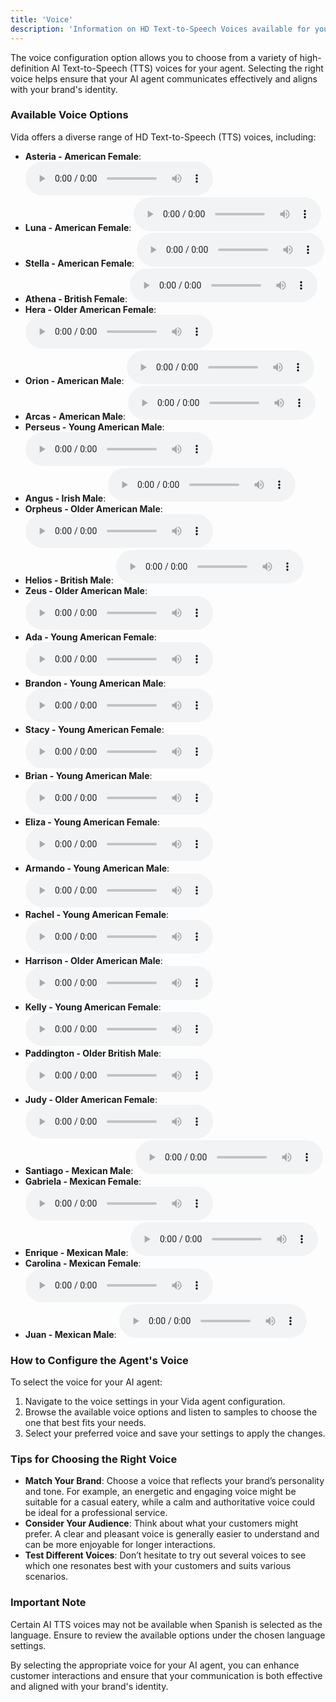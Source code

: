 ```yaml
---
title: 'Voice'
description: 'Information on HD Text-to-Speech Voices available for your Vida phone agent.'
---
```


The voice configuration option allows you to choose from a variety of high-definition AI Text-to-Speech (TTS) voices for your agent. Selecting the right voice helps ensure that your AI agent communicates effectively and aligns with your brand's identity.

### Available Voice Options

Vida offers a diverse range of HD Text-to-Speech (TTS) voices, including:

- **Asteria - American Female**: <audio src="https://res.cloudinary.com/deepgram/video/upload/v1709565353/aura/asteria_docs_venw0r.wav" controls/>
- **Luna - American Female**: <audio src="https://res.cloudinary.com/deepgram/video/upload/v1709565351/aura/luna_docs_clom0e.wav" controls />
- **Stella - American Female**: <audio src="https://res.cloudinary.com/deepgram/video/upload/v1709565349/aura/stella_docs_xh5jbv.wav" controls />
- **Athena - British Female**: <audio src="https://res.cloudinary.com/deepgram/video/upload/v1709565613/aura/athena_docs_wyznud.wav" controls />
- **Hera - Older American Female**: <audio src="https://res.cloudinary.com/deepgram/video/upload/v1709565347/aura/hera_docs_xjkt4x.wav" controls />
- **Orion - American Male**: <audio src="https://res.cloudinary.com/deepgram/video/upload/v1709565346/aura/orion_docs_aljv1q.mp3" controls />
- **Arcas - American Male**: <audio src="https://res.cloudinary.com/deepgram/video/upload/v1709565348/aura/arcas_docs_pc9hxp.mp3" controls />
- **Perseus - Young American Male**: <audio src="https://res.cloudinary.com/deepgram/video/upload/v1709565350/aura/perseus_docs_ap7fc0.wav" controls />
- **Angus - Irish Male**: <audio src="https://res.cloudinary.com/deepgram/video/upload/v1709565352/aura/angus_docs_lgse2b.wav" controls />
- **Orpheus - Older American Male**: <audio src="https://res.cloudinary.com/deepgram/video/upload/v1709565350/aura/orpheus_docs_zdlpcf.wav" controls />
- **Helios - British Male**: <audio src="https://res.cloudinary.com/deepgram/video/upload/v1709565346/aura/helios_docs_ycjwoo.wav" controls />
- **Zeus - Older American Male**: <audio src="https://res.cloudinary.com/deepgram/video/upload/v1709565347/aura/zeus_docs_fupdiv.wav" controls />
- **Ada - Young American Female**: <audio src="https://storage.googleapis.com/eleven-public-prod/N9nr2MNIO6TugKyOU4QtXqamb4H3/voices/8qR3d5yiry6m9zFbOIul/f0fce3c4-c6cb-4f04-882c-da2ec104141a.mp3" controls />
- **Brandon - Young American Male**: <audio src="https://storage.googleapis.com/eleven-public-prod/custom/voices/BvZBJROETmG9wGXEdSqX/4OHLWd5xHzACZFNPKckR.mp3" controls />
- **Stacy - Young American Female**: <audio src="https://storage.googleapis.com/eleven-public-prod/y85aGq5SLqQ5fbyTAoRkQyqKIMX2/voices/wbqKXymFHKYgXXg5862C/8b8abfb2-6526-428f-b98f-1ff5e2fc9351.mp3" controls />
- **Brian - Young American Male**: <audio src="https://storage.googleapis.com/eleven-public-prod/mcGl8ArpzPTPeBPSuy4QzqaJ5yo2/voices/Rn9Yq7uum9irZ6RwppDN/9ce47fcf-e76c-4aa8-9e86-70656f0b6a78.mp3" controls />
- **Eliza - Young American Female**: <audio src="https://storage.googleapis.com/eleven-public-prod/xP81iaL51YWPk9TWlEME5BCAaPh2/voices/jzSbH58wuSIjxiCcLTrI/b33f1f85-2fb0-4c4d-8208-374041c68d68.mp3" controls />
- **Armando - Young American Male**: <audio src="https://storage.googleapis.com/eleven-public-prod/custom/voices/TWUKKXAylkYxxlPe4gx0/oAJIYIEejJ5U8hAfWADq.mp3" controls />
- **Rachel - Young American Female**: <audio src="https://storage.googleapis.com/eleven-public-prod/f3KkgSR0HeUq5nrQMfIxLt9f9ew1/voices/XaxX6HBIGIJCwovDPRj8/389a57f6-acc9-4a47-bc80-776c7db592ae.mp3" controls />
- **Harrison - Older American Male**: <audio src="https://storage.googleapis.com/eleven-public-prod/Ma0f0zw9rKhbQ6LWZ0vMZma18lW2/voices/RDyiFZuu532tMhDgez31/e3ebb840-bf31-4fc7-b362-b8dcc898b71e.mp3" controls />
- **Kelly - Young American Female**: <audio src="https://storage.googleapis.com/eleven-public-prod/opnveFdsOUSqSDvVg1e9RtN4lWG2/voices/iuK1sW0ecUUktJLYWSUS/14c1e42c-ccad-486c-8bda-6f6b55a09744.mp3" controls />
- **Paddington - Older British Male**: <audio src="https://storage.googleapis.com/eleven-public-prod/xcpdkIV6GoPJb4UApYRLpSFQNUO2/voices/P1WnvuZagnRQKcMT0jxa/73e4d524-6916-42b7-802b-e87fec3f992d.mp3" controls />
- **Judy - Older American Female**: <audio src="https://storage.googleapis.com/eleven-public-prod/fG8Y3OsnLHbylI1xZwADY3JN8D53/voices/eAtUQeq5p2a0JxXknbJJ/15f3200e-3551-4d99-9740-83dee0bbe310.mp3" controls />
- **Santiago - Mexican Male**: <audio src="https://storage.googleapis.com/eleven-public-prod/custom/voices/15bJsujCI3tcDWeoZsQP/tehSltxsQgEtiHBaqMqV.mp3" controls />
- **Gabriela - Mexican Female**: <audio src="https://storage.googleapis.com/eleven-public-prod/custom/voices/hHjbwzYZW17oh0p05AKv/KSc2U2vwbUBJfAVLh3hu.mp3" controls />
- **Enrique - Mexican Male**: <audio src="https://storage.googleapis.com/eleven-public-prod/custom/voices/gbTn1bmCvNgk0QEAVyfM/VzDkkwZdN7zNxcnMeEsc.mp3" controls />
- **Carolina - Mexican Female**: <audio src="https://storage.googleapis.com/eleven-public-prod/custom/voices/UOIqAnmS11Reiei1Ytkc/iD8yOai01ygsrjOUknQ3.mp3" controls />
- **Juan - Mexican Male**: <audio src="https://storage.googleapis.com/eleven-public-prod/g8F4VvV09tdt35r66rGo09eB1en2/voices/5kz7Te3c1BvAWyFfkfkW/4940762d-a30f-4ed4-a6f4-9f9f6fb014bd.mp3" controls />

### How to Configure the Agent's Voice

To select the voice for your AI agent:
1. Navigate to the voice settings in your Vida agent configuration.
2. Browse the available voice options and listen to samples to choose the one that best fits your needs.
3. Select your preferred voice and save your settings to apply the changes.

### Tips for Choosing the Right Voice

- **Match Your Brand**: Choose a voice that reflects your brand’s personality and tone. For example, an energetic and engaging voice might be suitable for a casual eatery, while a calm and authoritative voice could be ideal for a professional service.
- **Consider Your Audience**: Think about what your customers might prefer. A clear and pleasant voice is generally easier to understand and can be more enjoyable for longer interactions.
- **Test Different Voices**: Don’t hesitate to try out several voices to see which one resonates best with your customers and suits various scenarios.

### Important Note

Certain AI TTS voices may not be available when Spanish is selected as the language. Ensure to review the available options under the chosen language settings.

By selecting the appropriate voice for your AI agent, you can enhance customer interactions and ensure that your communication is both effective and aligned with your brand's identity.
